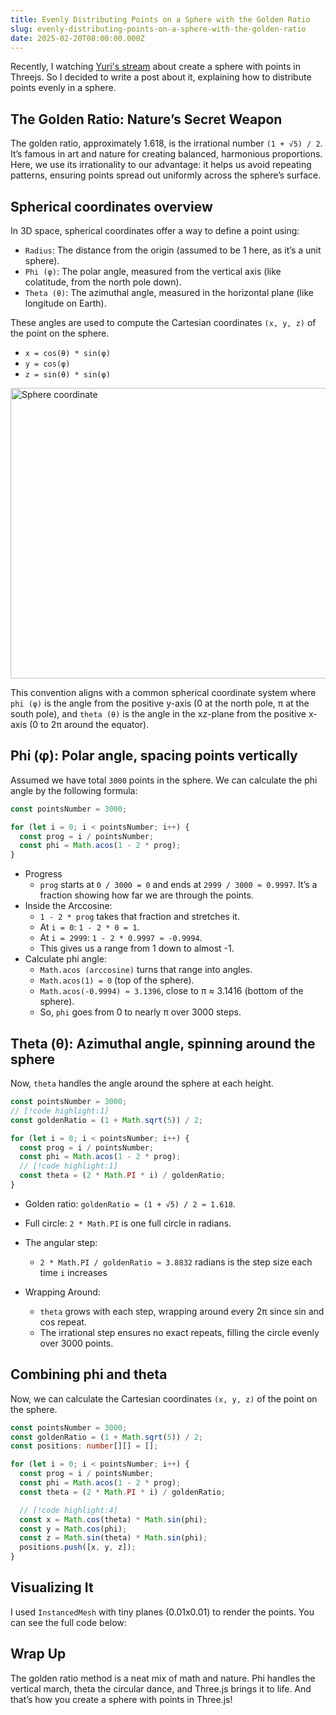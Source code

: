 ```yaml
---
title: Evenly Distributing Points on a Sphere with the Golden Ratio
slug: evenly-distributing-points-on-a-sphere-with-the-golden-ratio
date: 2025-02-20T08:00:00.000Z
---
```


Recently, I watching [Yuri's stream](https://www.youtube.com/watch?v=u1mRIYd7L44) about create a sphere with points in Threejs. So I decided to write a post about it, explaining how to distribute points evenly in a sphere.

## The Golden Ratio: Nature’s Secret Weapon

The golden ratio, approximately 1.618, is the irrational number `(1 + √5) / 2`. It’s famous in art and nature for creating balanced, harmonious proportions. Here, we use its irrationality to our advantage: it helps us avoid repeating patterns, ensuring points spread out uniformly across the sphere’s surface.

## Spherical coordinates overview

In 3D space, spherical coordinates offer a way to define a point using:

- `Radius`: The distance from the origin (assumed to be 1 here, as it’s a unit sphere).
- `Phi (φ)`: The polar angle, measured from the vertical axis (like colatitude, from the north pole down).
- `Theta (θ)`: The azimuthal angle, measured in the horizontal plane (like longitude on Earth).

These angles are used to compute the Cartesian coordinates `(x, y, z)` of the point on the sphere.

- `x = cos(θ) * sin(φ)`
- `y = cos(φ)`
- `z = sin(θ) * sin(φ)`

<Image
  src="/sphere-coordinate.png"
  alt="Sphere coordinate"
  width="728"
  height="465"
  priority
/>

This convention aligns with a common spherical coordinate system where `phi (φ)` is the angle from the positive y-axis (0 at the north pole, π at the south pole), and `theta (θ)` is the angle in the xz-plane from the positive x-axis (0 to 2π around the equator).

## Phi (φ): Polar angle, spacing points vertically

Assumed we have total `3000` points in the sphere. We can calculate the phi angle by the following formula:

```ts
const pointsNumber = 3000;

for (let i = 0; i < pointsNumber; i++) {
  const prog = i / pointsNumber;
  const phi = Math.acos(1 - 2 * prog);
}
```

- Progress
  - `prog` starts at `0 / 3000 = 0` and ends at `2999 / 3000 ≈ 0.9997`. It’s a fraction showing how far we are through the points.
- Inside the Arccosine:
  - `1 - 2 * prog` takes that fraction and stretches it.
  - At `i = 0`: `1 - 2 * 0 = 1`.
  - At `i = 2999`: `1 - 2 * 0.9997 ≈ -0.9994`.
  - This gives us a range from 1 down to almost -1.
- Calculate phi angle:
  - `Math.acos (arccosine)` turns that range into angles.
  - `Math.acos(1) = 0` (top of the sphere).
  - `Math.acos(-0.9994) ≈ 3.1396`, close to π ≈ 3.1416 (bottom of the sphere).
  - So, `phi` goes from 0 to nearly π over 3000 steps.

## Theta (θ): Azimuthal angle, spinning around the sphere

Now, `theta` handles the angle around the sphere at each height.

```ts
const pointsNumber = 3000;
// [!code highlight:1]
const goldenRatio = (1 + Math.sqrt(5)) / 2;

for (let i = 0; i < pointsNumber; i++) {
  const prog = i / pointsNumber;
  const phi = Math.acos(1 - 2 * prog);
  // [!code highlight:1]
  const theta = (2 * Math.PI * i) / goldenRatio;
}
```

- Golden ratio: `goldenRatio = (1 + √5) / 2 ≈ 1.618`.
- Full circle: `2 * Math.PI` is one full circle in radians.
- The angular step:

  - `2 * Math.PI / goldenRatio ≈ 3.8832` radians is the step size each time `i` increases

- Wrapping Around:
  - `theta` grows with each step, wrapping around every 2π since sin and cos repeat.
  - The irrational step ensures no exact repeats, filling the circle evenly over 3000 points.

## Combining phi and theta

Now, we can calculate the Cartesian coordinates `(x, y, z)` of the point on the sphere.

```ts
const pointsNumber = 3000;
const goldenRatio = (1 + Math.sqrt(5)) / 2;
const positions: number[][] = [];

for (let i = 0; i < pointsNumber; i++) {
  const prog = i / pointsNumber;
  const phi = Math.acos(1 - 2 * prog);
  const theta = (2 * Math.PI * i) / goldenRatio;

  // [!code highlight:4]
  const x = Math.cos(theta) * Math.sin(phi);
  const y = Math.cos(phi);
  const z = Math.sin(theta) * Math.sin(phi);
  positions.push([x, y, z]);
}
```

## Visualizing It

I used `InstancedMesh` with tiny planes (0.01x0.01) to render the points. You can see the full code below:

<PointSphereSandpack scene="scene1" />

## Wrap Up

The golden ratio method is a neat mix of math and nature. Phi handles the vertical march, theta the circular dance, and Three.js brings it to life. And that’s how you create a sphere with points in Three.js!
